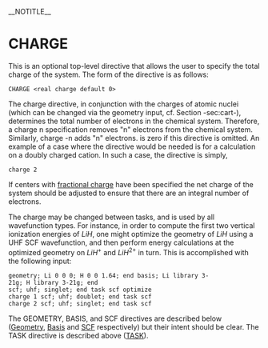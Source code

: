 __NOTITLE__
=CHARGE=

This is an optional top-level directive that allows the user to specify the total charge of the system. The form of the directive is as follows:

 CHARGE <real charge default 0>

The charge directive, in conjunction with the charges of atomic nuclei (which can be changed via the geometry input, cf. Section -sec:cart-), determines the total number of electrons in the chemical system. Therefore, a charge n specification removes "n" electrons from the chemical system. Similarly, charge -n adds "n" electrons. is zero if this directive is omitted. An example of a case where the directive would be needed is for a calculation on a doubly charged cation. In such a case, the directive is simply, 

 charge 2

If centers with [[Geometry|fractional charge]] have been specified the net charge of the system should be adjusted to
ensure that there are an integral number of electrons.

The charge may be changed between tasks, and is used by all wavefunction types. For instance, in order to compute the first two
vertical ionization energies of <math>LiH</math>, one might optimize the geometry of <math>LiH</math> using a UHF SCF wavefunction, and then perform energy calculations at the optimized geometry on <math>LiH^+</math> and <math>LiH^{2+}</math> in turn. This is accomplished with the following input:

 geometry; Li 0 0 0; H 0 0 1.64; end basis; Li library 3-21g; H library 3-21g; end
 scf; uhf; singlet; end task scf optimize
 charge 1 scf; uhf; doublet; end task scf
 charge 2 scf; uhf; singlet; end task scf

The GEOMETRY, BASIS, and SCF directives are described below ([[Geometry|Geometry]], [[Basis|Basis]] and [[Hartree-Fock-Theory-for-Molecules|SCF]] respectively) but their intent should be clear. The TASK directive is described above ([[TASK|TASK]]).
